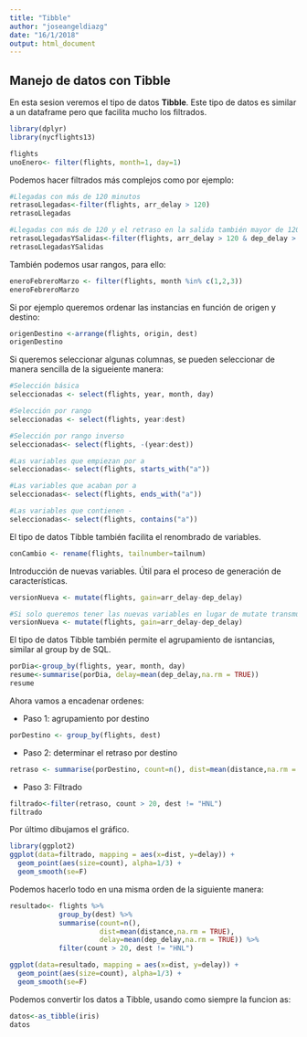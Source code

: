 ```yaml
---
title: "Tibble"
author: "joseangeldiazg"
date: "16/1/2018"
output: html_document
---
```


## Manejo de datos con Tibble


En esta sesion veremos el tipo de datos **Tibble**. Este tipo de datos es similar a un dataframe pero que facilita mucho los filtrados. 

```r
library(dplyr)
library(nycflights13)
```

```r
flights
unoEnero<- filter(flights, month=1, day=1)
```


Podemos hacer filtrados más complejos como por ejemplo:


```r
#Llegadas con más de 120 minutos
retrasoLlegadas<-filter(flights, arr_delay > 120)
retrasoLlegadas

#Llegadas con más de 120 y el retraso en la salida también mayor de 120
retrasoLlegadasYSalidas<-filter(flights, arr_delay > 120 & dep_delay > 120)
retrasoLlegadasYSalidas
```


También podemos usar rangos, para ello: 

```r
eneroFebreroMarzo <- filter(flights, month %in% c(1,2,3))
eneroFebreroMarzo
```


Si por ejemplo queremos ordenar las instancias en función de origen y destino:


```r
origenDestino <-arrange(flights, origin, dest)
origenDestino
```


Si queremos seleccionar algunas columnas, se pueden seleccionar de manera sencilla de la sigueiente manera:


```r
#Selección básica
seleccionadas <- select(flights, year, month, day)

#Selección por rango
seleccionadas <- select(flights, year:dest)

#Selección por rango inverso
seleccionadas<- select(flights, -(year:dest))

#Las variables que empiezan por a
seleccionadas<- select(flights, starts_with("a"))

#Las variables que acaban por a
seleccionadas<- select(flights, ends_with("a"))

#Las variables que contienen -
seleccionadas<- select(flights, contains("a"))
```


El tipo de datos Tibble también facilita el renombrado de variables.

```r
conCambio <- rename(flights, tailnumber=tailnum) 
```


Introducción de nuevas variables. Útil para el proceso de generación de características. 


```r
versionNueva <- mutate(flights, gain=arr_delay-dep_delay)

#Si solo queremos tener las nuevas variables en lugar de mutate transmutate
versionNueva <- mutate(flights, gain=arr_delay-dep_delay)
```


El tipo de datos Tibble también permite el agrupamiento de isntancias, similar al group by de SQL. 

```r
porDia<-group_by(flights, year, month, day)
resume<-summarise(porDia, delay=mean(dep_delay,na.rm = TRUE))
resume
```

Ahora vamos a encadenar ordenes:

- Paso 1: agrupamiento por destino

```r
porDestino <- group_by(flights, dest)
```

- Paso 2: determinar el retraso por destino

```r
retraso <- summarise(porDestino, count=n(), dist=mean(distance,na.rm = TRUE), delay=mean(dep_delay,na.rm = TRUE))
```


- Paso 3: Filtrado

```r
filtrado<-filter(retraso, count > 20, dest != "HNL")
filtrado
```

Por último dibujamos el gráfico.


```r
library(ggplot2)
ggplot(data=filtrado, mapping = aes(x=dist, y=delay)) + 
  geom_point(aes(size=count), alpha=1/3) +
  geom_smooth(se=F)
```

Podemos hacerlo todo en una misma orden de la siguiente manera:

```r
resultado<- flights %>%
            group_by(dest) %>%
            summarise(count=n(),
                      dist=mean(distance,na.rm = TRUE),
                      delay=mean(dep_delay,na.rm = TRUE)) %>%
            filter(count > 20, dest != "HNL")

ggplot(data=resultado, mapping = aes(x=dist, y=delay)) + 
  geom_point(aes(size=count), alpha=1/3) +
  geom_smooth(se=F)
```


Podemos convertir los datos a Tibble, usando como siempre la funcion as:

```r
datos<-as_tibble(iris)
datos
```